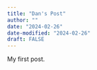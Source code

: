 ```yaml
---
title: "Dan's Post"
author: ""
date: "2024-02-26"
date-modified: "2024-02-26"
draft: FALSE
---
```


My first post.
